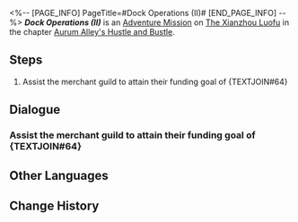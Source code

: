 <%-- [PAGE_INFO]
PageTitle=#Dock Operations (II)#
[END_PAGE_INFO] --%>
{{Stub|Dialogue.}}
{{Mission Infobox
|id            = 8003207
|title         = 
|image         = <!--Mission Dock Operations (II).png-->
|type          = Adventure
|event_name    = 
|chapter       = Aurum Alley's Hustle and Bustle
|requirements  = [[Adventure Mission]] ''[[Back in Business (II)]]'' completed
|summary       = Miss Secretary has officially informed you that, with your help, the Aurum Alley Merchant Guild has successfully achieved their revenue goal for this phase, and will spend part of the revenue on dock maintenance and renovations. She also ordered plenty of snacks from Tall Auntie for you to enjoy.<br />Though Miss Secretary didn't state it directly, you should take this as a reward for helping everyone reach the revenue target for this phase.
|characters    = Mingxi; Trailblazer
|startLocation = [[The Xianzhou Luofu]] - [[Exalting Sanctum]]
|world         = The Xianzhou Luofu
|area          = Exalting Sanctum
|prev          = Back in Business (II)
|next          = Dock Operations (II)
|exp           = 
|credits       = 
|stellarJade   = 
|other         = 
}}
'''''Dock Operations (II)''''' is an [[Adventure Mission]] on [[The Xianzhou Luofu]] in the chapter [[Aurum Alley's Hustle and Bustle]].

==Steps==
# Assist the merchant guild to attain their funding goal of {TEXTJOIN#64}

<!--
==Gameplay Notes==

--><!--
==Trial Character==

-->
==Dialogue==
{{Stub Dialogue}}
===Assist the merchant guild to attain their funding goal of {TEXTJOIN#64}===
{{Mission Description|type=adventure|location=Exalting Sanctum|Help the merchant guild reach the dock's revenue goal, build up cooperation between the guild and the stores, plan reasonable routes... All these tasks will help revitalize Aurum Alley.<br />The Aurum Alley Merchant Guild accumulates funding through operating the docks. You should prioritize reaching the revenue goal and help the guild overcome their immediate crisis.}}
{{Dialogue Start}}
:{{tx}}
{{Dialogue End}}

==Other Languages==
{{Other Languages
|en   = Dock Operations (II)
|zhs  = 码头经营•其二
|zht  = 碼頭經營•其二
|ja   = 埠頭経営・その2
|ko   = 부두 경영•2
|es   = Operación en el muelle&nbsp;II
|fr   = Opérations des docks (II)
|ru   = Управление причалом II
|th   = การบริหารท่าเรือ 2
|vi   = Kinh Doanh Bến Cảng 2
|de   = Dockoperationen 2
|id   = Operasi Dermaga 2
|pt   = Operações da Doca (II)
}}

==Change History==
{{Change History|1.3}}
